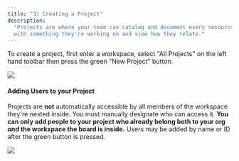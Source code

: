 ```yaml
---
title: "3) Creating a Project"
description:
  "Projects are where your team can catalog and document every resource involved
  with something they're working on and view how they relate."
---
```


To create a project, first enter a workspace, select "All Projects" on the left
hand toolbar then press the green "New Project" button.

![](/images/new-project-1.png)

#### Adding Users to your Project

Projects are **not** automatically accessible by all members of the workspace
they're nested inside. You must manually designate who can access it. **You can
only add people to your project who already belong both to your org _and_ the
workspace the board is inside.** Users may be added by name or ID after the
green button is pressed.

![](/images/new-project-2.png)
